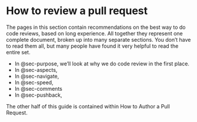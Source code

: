 # How to review a pull request

The pages in this section contain recommendations on the best way to do code reviews, based on long experience.
All together they represent one complete document, broken up into many separate sections.
You don't have to read them all, but many people have found it very helpful to read the entire set.

-   In @sec-purpose, we'll look at why we do code review in the first place.
-   In @sec-aspects,
-   In @sec-navigate,
-   In @sec-speed,
-   In @sec-comments
-   In @sec-pushback,

The other half of this guide is contained within How to Author a Pull Request.
